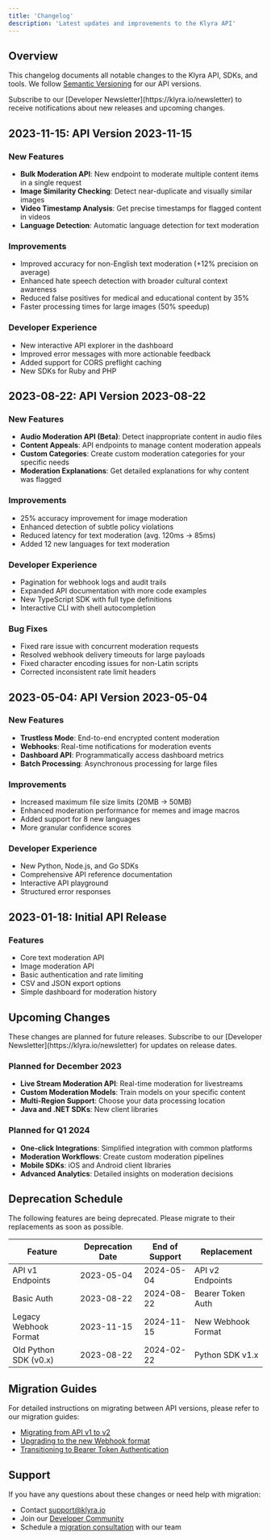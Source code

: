 ```yaml
---
title: 'Changelog'
description: 'Latest updates and improvements to the Klyra API'
---
```


## Overview

This changelog documents all notable changes to the Klyra API, SDKs, and tools. We follow [Semantic Versioning](https://semver.org/) for our API versions.

<Info>
  Subscribe to our [Developer Newsletter](https://klyra.io/newsletter) to receive notifications about new releases and upcoming changes.
</Info>

## 2023-11-15: API Version 2023-11-15

### New Features

- **Bulk Moderation API**: New endpoint to moderate multiple content items in a single request
- **Image Similarity Checking**: Detect near-duplicate and visually similar images
- **Video Timestamp Analysis**: Get precise timestamps for flagged content in videos
- **Language Detection**: Automatic language detection for text moderation

### Improvements

- Improved accuracy for non-English text moderation (+12% precision on average)
- Enhanced hate speech detection with broader cultural context awareness
- Reduced false positives for medical and educational content by 35%
- Faster processing times for large images (50% speedup)

### Developer Experience

- New interactive API explorer in the dashboard
- Improved error messages with more actionable feedback
- Added support for CORS preflight caching
- New SDKs for Ruby and PHP

## 2023-08-22: API Version 2023-08-22

### New Features

- **Audio Moderation API (Beta)**: Detect inappropriate content in audio files
- **Content Appeals**: API endpoints to manage content moderation appeals
- **Custom Categories**: Create custom moderation categories for your specific needs
- **Moderation Explanations**: Get detailed explanations for why content was flagged

### Improvements

- 25% accuracy improvement for image moderation
- Enhanced detection of subtle policy violations
- Reduced latency for text moderation (avg. 120ms → 85ms)
- Added 12 new languages for text moderation

### Developer Experience

- Pagination for webhook logs and audit trails
- Expanded API documentation with more code examples
- New TypeScript SDK with full type definitions
- Interactive CLI with shell autocompletion

### Bug Fixes

- Fixed rare issue with concurrent moderation requests
- Resolved webhook delivery timeouts for large payloads
- Fixed character encoding issues for non-Latin scripts
- Corrected inconsistent rate limit headers

## 2023-05-04: API Version 2023-05-04

### New Features

- **Trustless Mode**: End-to-end encrypted content moderation
- **Webhooks**: Real-time notifications for moderation events
- **Dashboard API**: Programmatically access dashboard metrics
- **Batch Processing**: Asynchronous processing for large files

### Improvements

- Increased maximum file size limits (20MB → 50MB)
- Enhanced moderation performance for memes and image macros
- Added support for 8 new languages
- More granular confidence scores

### Developer Experience

- New Python, Node.js, and Go SDKs
- Comprehensive API reference documentation
- Interactive API playground
- Structured error responses

## 2023-01-18: Initial API Release

### Features

- Core text moderation API
- Image moderation API
- Basic authentication and rate limiting
- CSV and JSON export options
- Simple dashboard for moderation history

## Upcoming Changes

<Warning>
  These changes are planned for future releases. Subscribe to our [Developer Newsletter](https://klyra.io/newsletter) for updates on release dates.
</Warning>

### Planned for December 2023

- **Live Stream Moderation API**: Real-time moderation for livestreams
- **Custom Moderation Models**: Train models on your specific content
- **Multi-Region Support**: Choose your data processing location
- **Java and .NET SDKs**: New client libraries

### Planned for Q1 2024

- **One-click Integrations**: Simplified integration with common platforms
- **Moderation Workflows**: Create custom moderation pipelines
- **Mobile SDKs**: iOS and Android client libraries
- **Advanced Analytics**: Detailed insights on moderation decisions

## Deprecation Schedule

<Warning>
  The following features are being deprecated. Please migrate to their replacements as soon as possible.
</Warning>

| Feature | Deprecation Date | End of Support | Replacement |
|---------|-----------------|----------------|-------------|
| API v1 Endpoints | 2023-05-04 | 2024-05-04 | API v2 Endpoints |
| Basic Auth | 2023-08-22 | 2024-08-22 | Bearer Token Auth |
| Legacy Webhook Format | 2023-11-15 | 2024-11-15 | New Webhook Format |
| Old Python SDK (v0.x) | 2023-08-22 | 2024-02-22 | Python SDK v1.x |

## Migration Guides

For detailed instructions on migrating between API versions, please refer to our migration guides:

- [Migrating from API v1 to v2](/migrations/v1-to-v2)
- [Upgrading to the new Webhook format](/migrations/new-webhooks)
- [Transitioning to Bearer Token Authentication](/migrations/bearer-auth)

## Support

If you have any questions about these changes or need help with migration:

- Contact [support@klyra.io](mailto:support@klyra.io)
- Join our [Developer Community](https://community.klyra.io)
- Schedule a [migration consultation](https://klyra.io/consultation) with our team 